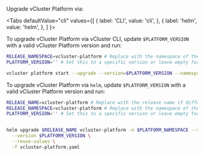 
Upgrade vCluster Platform via:

<Tabs
  defaultValue="cli"
  values={[
    { label: 'CLI', value: 'cli', },
    { label: 'helm', value: 'helm', },
  ]
}>
<TabItem value="cli">

To upgrade vCluster Platform via vCluster CLI, update `$PLATFORM_VERSION` with a valid vCluster Platform version and run:

```bash
RELEASE_NAMESPACE=vcluster-platform # Replace with the namespace of the platform deployment if different
PLATFORM_VERSION='' # Set this to a specific version or leave empty for latest

vcluster platform start --upgrade --version=$PLATFORM_VERSION --namespace=$PLATFORM_NAMESPACE --values=vcluster-platform.yaml
```

</TabItem>
<TabItem value="helm">

To upgrade vCluster Platform via `helm`, update `$PLATFORM_VERSION` with a valid vCluster Platform version and run:

```bash
RELEASE_NAME=vcluster-platform # Replace with the release name if different
RELEASE_NAMESPACE=vcluster-platform # Replace with the namespace of the platform deployment if different
PLATFORM_VERSION='' # Set this to a specific version or leave empty for latest


helm upgrade $RELEASE_NAME vcluster-platform -n $PLATFORM_NAMESPACE --repository-config '' --repo https://charts.loft.sh \
  --version $PLATFORM_VERSION \
  --reuse-values \
  -f vcluster-platform.yaml
```

</TabItem>
</Tabs>
